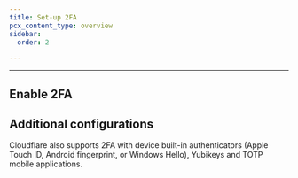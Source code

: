 ```yaml
---
title: Set-up 2FA
pcx_content_type: overview
sidebar:
  order: 2

---
```



<Render file="2fa-overview" product="support" />

***

## Enable 2FA

<Render file="2fa-enable" product="support" />

## Additional configurations

Cloudflare also supports 2FA with device built-in authenticators (Apple Touch ID, Android fingerprint, or Windows Hello), Yubikeys and TOTP mobile applications.
